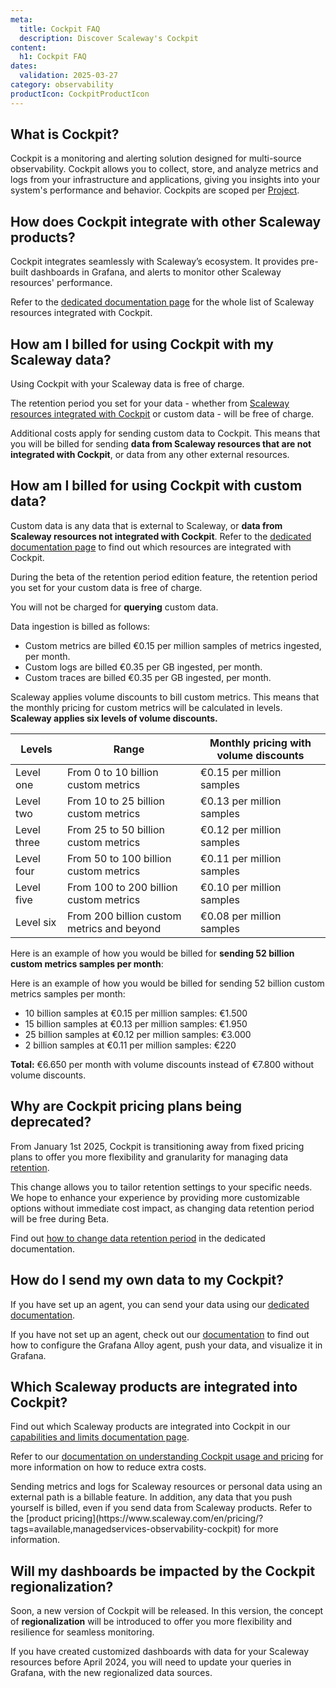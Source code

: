 ```yaml
---
meta:
  title: Cockpit FAQ
  description: Discover Scaleway's Cockpit
content:
  h1: Cockpit FAQ
dates:
  validation: 2025-03-27
category: observability
productIcon: CockpitProductIcon
---
```


<Macro id="cockpit-plan-deprecation" />

## What is Cockpit?

Cockpit is a monitoring and alerting solution designed for multi-source observability. Cockpit allows you to collect, store, and analyze metrics and logs from your infrastructure and applications, giving you insights into your system's performance and behavior.
Cockpits are scoped per [Project](/organizations-and-projects/concepts/#project).

## How does Cockpit integrate with other Scaleway products?

Cockpit integrates seamlessly with Scaleway’s ecosystem. It provides pre-built dashboards in Grafana, and alerts to monitor other Scaleway resources' performance.

Refer to the [dedicated documentation page](/cockpit/reference-content/cockpit-limitations/#product-integration-into-cockpit) for the whole list of Scaleway resources integrated with Cockpit.

## How am I billed for using Cockpit with my Scaleway data?

Using Cockpit with your Scaleway data is free of charge.

The retention period you set for your data - whether from [Scaleway resources integrated with Cockpit](/cockpit/reference-content/cockpit-limitations/#product-integration-into-cockpit) or custom data - will be free of charge.

Additional costs apply for sending custom data to Cockpit. This means that you will be billed for sending **data from Scaleway resources that are not integrated with Cockpit**, or data from any other external resources.

## How am I billed for using Cockpit with custom data?

Custom data is any data that is external to Scaleway, or **data from Scaleway resources not integrated with Cockpit**. Refer to the [dedicated documentation page](/cockpit/reference-content/cockpit-limitations/#product-integration-into-cockpit) to find out which resources are integrated with Cockpit.

During the beta of the retention period edition feature, the retention period you set for your custom data is free of charge.

You will not be charged for **querying** custom data.

Data ingestion is billed as follows:

- Custom metrics are billed €0.15 per million samples of metrics ingested, per month.
- Custom logs are billed €0.35 per GB ingested, per month.
- Custom traces are billed €0.35 per GB ingested, per month.

Scaleway applies volume discounts to bill custom metrics. This means that the monthly pricing for custom metrics will be calculated in levels. **Scaleway applies six levels of volume discounts.**

| Levels       | Range                                        | Monthly pricing with volume discounts    |
|--------------|----------------------------------------------|------------------------------------------|
| Level one    | From 0 to 10 billion custom metrics          | €0.15 per million samples                |
| Level two    | From 10 to 25 billion custom metrics         | €0.13 per million samples                |
| Level three  | From 25 to 50 billion custom metrics         | €0.12 per million samples                |
| Level four   | From 50 to 100 billion custom metrics        | €0.11 per million samples                |
| Level five   | From 100 to 200 billion custom metrics       | €0.10 per million samples                |
| Level six    | From 200 billion custom metrics and beyond   | €0.08 per million samples                |


Here is an example of how you would be billed for **sending 52 billion custom metrics samples per month**:

Here is an example of how you would be billed for sending 52 billion custom metrics samples per month:
- 10 billion samples at €0.15 per million samples: €1.500
- 15 billion samples at €0.13 per million samples: €1.950
- 25 billion samples at €0.12 per million samples: €3.000
- 2 billion samples at €0.11 per million samples: €220

**Total:** €6.650 per month with volume discounts instead of €7.800 without volume discounts.

## Why are Cockpit pricing plans being deprecated?

From January 1st 2025, Cockpit is transitioning away from fixed pricing plans to offer you more flexibility and granularity for managing data [retention](/cockpit/concepts/#retention).

This change allows you to tailor retention settings to your specific needs. We hope to enhance your experience by providing more customizable options without immediate cost impact, as changing data retention period will be free during Beta.

Find out [how to change data retention period](/cockpit/how-to/change-data-retention/) in the dedicated documentation.

## How do I send my own data to my Cockpit?

If you have set up an agent, you can send your data using our [dedicated documentation](/cockpit/how-to/send-metrics-logs-to-cockpit/).


If you have not set up an agent, check out our [documentation](/cockpit/how-to/send-metrics-with-grafana-alloy/) to find out how to
configure the Grafana Alloy agent, push your data, and visualize it in Grafana.

## Which Scaleway products are integrated into Cockpit?

Find out which Scaleway products are integrated into Cockpit in our [capabilities and limits documentation page](/cockpit/reference-content/cockpit-limitations/#product-integration-into-cockpit).

Refer to our [documentation on understanding Cockpit usage and pricing](/cockpit/reference-content/understanding-cockpit-usage/) for more information on how to reduce extra costs.

<Message type="important">
 Sending metrics and logs for Scaleway resources or personal data using an external path is a billable feature. In addition, any data that you push yourself is billed, even if you send data from Scaleway products. Refer to the [product pricing](https://www.scaleway.com/en/pricing/?tags=available,managedservices-observability-cockpit) for more information.
</Message>

## Will my dashboards be impacted by the Cockpit regionalization?

Soon, a new version of Cockpit will be released. In this version, the concept of **regionalization** will be introduced to offer you more flexibility and resilience for seamless monitoring.

If you have created customized dashboards with data for your Scaleway resources before April 2024, you will need to update your queries in Grafana, with the new regionalized data sources.
